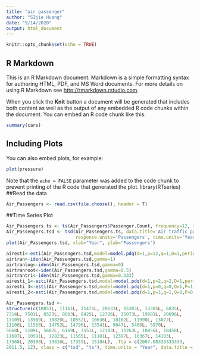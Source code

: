 ```yaml
---
title: "air passenger"
author: "SIjie Huang"
date: "9/14/2020"
output: html_document
---
```


```r
knitr::opts_chunk$set(echo = TRUE)
```

## R Markdown

This is an R Markdown document. Markdown is a simple formatting syntax for authoring HTML, PDF, and MS Word documents. For more details on using R Markdown see <http://rmarkdown.rstudio.com>.

When you click the **Knit** button a document will be generated that includes both content as well as the output of any embedded R code chunks within the document. You can embed an R code chunk like this:

```r
summary(cars)
```

## Including Plots

You can also embed plots, for example:

```r
plot(pressure)
```

Note that the `echo = FALSE` parameter was added to the code chunk to prevent printing of the R code that generated the plot.
library(RTseries)
##Read the data
```r
Air_Passengers <- read.csv(file.choose(), header = T)
```

##Time Series Plot
```r
Air_Passengers.ts <- ts(Air_Passengers$Passenger.Count, frequency=12, start= c(2007,2))
Air_Passengers.tsd <- tsd(Air_Passengers.ts, data.title='Air traffic passengers from 2007 February to 2015 October',
                          response.units='Passengers', time.units='Year')
plot(Air_Passengers.tsd, xlab="Year", ylab="Passengers")
```

```r
airesti<-esti(Air_Passengers.tsd,model=model.pdq(d=1,p=12,q=1,D=1,period = 12))
airtran<-iden(Air_Passengers.tsd,gamma=1)
airtranlog<-iden(Air_Passengers.tsd,gamma=0)
airtranroot<-iden(Air_Passengers.tsd,gamma=0.5)
airtrantri<-iden(Air_Passengers.tsd,gamma=0.333)
airesti_1<-esti(Air_Passengers.tsd,model=model.pdq(d=1,p=2,q=2,D=1,period = 12))
airesti_3<-esti(Air_Passengers.tsd,model=model.pdq(d=1,p=0,q=0,Q=1,P=1,D=1,period = 12))
airesti_2<-esti(Air_Passengers.tsd,model=model.pdq(d=1,p=1,q=1,Q=0,P=0,D=1,period = 12))
```

```R
Air_Passengers.tsd <-
structure(c(10851L, 11161L, 21471L, 20633L, 15383L, 13385L, 6835L, 
7314L, 7501L, 8523L, 8003L, 8425L, 12726L, 15073L, 19881L, 20096L, 
17109L, 13909L, 10820L, 10552L, 10636L, 10102L, 11990L, 13072L, 
11106L, 11568L, 14752L, 14796L, 13541L, 9047L, 5406L, 5970L, 
5668L, 5109L, 5687L, 6169L, 7551L, 12183L, 11263L, 10856L, 18458L, 
11687L, 10591L, 12823L, 11565L, 11101L, 12397L, 10367L, 14103L, 
17568L, 20308L, 19816L, 17359L, 15184L), .Tsp = c(2007.08333333333, 
2011.5, 12), class = c("tsd", "ts"), time.units = "Year", data.title = "Air traffic passengers from 2007 February to 2015 October", response.units = "Passengers")
```
